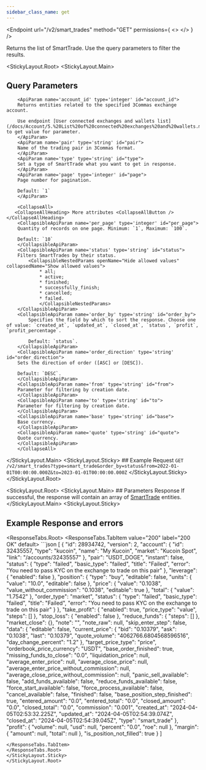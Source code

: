 ```yaml
---
sidebar_class_name: get
---
```


<Endpoint
  url="/v2/smart_trades"
  method="GET"
  permissions={
    <>
      <Permission title="Permission" description="SMART_TRADES_READ" />
      <Permission title="Security" description="SIGNED" />
    </>
  }
/>

Returns the list of SmartTrade. Use the query parameters to filter the results.

<StickyLayout.Root>
   <StickyLayout.Main>
   ## Query Parameters
        <ApiParam name='account_id' type='integer' id="account_id">
        Returns entities related to the specified 3Commas exchange account.

        Use endpoint [User connected exchanges and wallets list](/docs/Account/5.%20List%20of%20connected%20exchanges%20and%20wallets.mdx) to get value for parameter.
        </ApiParam>
        <ApiParam name='pair' type='string' id="pair">
        Name of the trading pair in 3Commas format.
        </ApiParam>
        <ApiParam name='type' type='string' id="type">
        Set a type of SmartTrade what you want to get in response.
        </ApiParam>
        <ApiParam name='page' type='integer' id="page">
        Page number for pagination.

        Default: `1`
        </ApiParam>

        <CollapseAll>
       <CollapseAllHeading> More attributes <CollapseAllButton /> </CollapseAllHeading>
        <CollapsibleApiParam name='per_page' type='integer' id="per_page">
        Quantity of records on one page. Minimum: `1`, Maximum: `100`.

        Default: `10`
        </CollapsibleApiParam>
        <CollapsibleApiParam name='status' type='string' id="status">
        Filters SmartTrades by their status.
            <CollapsibleNestedParams openName="Hide allowed values" collapsedName="Show allowed values">
                * all;
                * active;
                * finished;
                * successfully_finish;
                * cancelled;
                * failed.
                </CollapsibleNestedParams>
        </CollapsibleApiParam>
        <CollapsibleApiParam name='order_by' type='string' id="order_by">
            Specifies the field by which to sort the response. Choose one of value: `created_at`, `updated_at`, `closed_at`, `status`, `profit`, `profit_percentage`. 

            Default: `status`.
        </CollapsibleApiParam>
        <CollapsibleApiParam name='order_direction' type='string' id="order_direction">
        Sets the direction of order ([ASC] or [DESC]).

        Default: `DESC`.
        </CollapsibleApiParam>
        <CollapsibleApiParam name='from' type='string' id="from">
        Parameter for filtering by creation date.
        </CollapsibleApiParam>
        <CollapsibleApiParam name='to' type='string' id="to">
        Parameter for filtering by creation date.
        </CollapsibleApiParam>
        <CollapsibleApiParam name='base' type='string' id="base">
        Base currency.
        </CollapsibleApiParam>
        <CollapsibleApiParam name='quote' type='string' id="quote">
        Quote currency.
        </CollapsibleApiParam>
        </CollapseAll>
</StickyLayout.Main>
<StickyLayout.Sticky>
    ## Example Request
    ```
    GET /v2/smart_trades?type=smart_trade&order_by=status&from=2022-01-01T00:00:00.000Z&to=2023-01-01T00:00:00.000Z
    ```
</StickyLayout.Sticky>
</StickyLayout.Root>


<StickyLayout.Root>
    <StickyLayout.Main>
        ## Parameters Response 
        If successful, the response will contain an array of [SmartTrade](0.%20SmartTrade%20entity.mdx) entities.
    </StickyLayout.Main>
    <StickyLayout.Sticky>
## Example Response and errors

<ResponseTabs.Root>
<ResponseTabs.TabItem value="200" label="200 OK" default>
        ```json
[
    {
        "id": 28934742,
        "version": 2,
        "account": {
            "id": 32435557,
            "type": "kucoin",
            "name": "My Kucoin",
            "market": "Kucoin Spot",
            "link": "/accounts/32435557"
        },
        "pair": "USDT_DOGE",
        "instant": false,
        "status": {
            "type": "failed",
            "basic_type": "failed",
            "title": "Failed",
            "error": "You need to pass KYC on the exchange to trade on this pair"
        },
        "leverage": {
            "enabled": false
        },
        "position": {
            "type": "buy",
            "editable": false,
            "units": {
                "value": "10.0",
                "editable": false
            },
            "price": {
                "value": "0.1038",
                "value_without_commission": "0.1038",
                "editable": true
            },
            "total": {
                "value": "1.7542"
            },
            "order_type": "market",
            "status": {
                "type": "failed",
                "basic_type": "failed",
                "title": "Failed",
                "error": "You need to pass KYC on the exchange to trade on this pair"
            }
        },
        "take_profit": {
            "enabled": true,
            "price_type": "value",
            "steps": []
        },
        "stop_loss": {
            "enabled": false
        },
        "reduce_funds": {
            "steps": []
        },
        "market_close": {},
        "note": "",
        "note_raw": null,
        "skip_enter_step": false,
        "data": {
            "editable": false,
            "current_price": {
                "bid": "0.10379",
                "ask": "0.1038",
                "last": "0.10379",
                "quote_volume": "4062766.6804568596516",
                "day_change_percent": "1.2"
            },
            "target_price_type": "price",
            "orderbook_price_currency": "USDT",
            "base_order_finished": true,
            "missing_funds_to_close": "0.0",
            "liquidation_price": null,
            "average_enter_price": null,
            "average_close_price": null,
            "average_enter_price_without_commission": null,
            "average_close_price_without_commission": null,
            "panic_sell_available": false,
            "add_funds_available": false,
            "reduce_funds_available": false,
            "force_start_available": false,
            "force_process_available": false,
            "cancel_available": false,
            "finished": false,
            "base_position_step_finished": true,
            "entered_amount": "0.0",
            "entered_total": "0.0",
            "closed_amount": "0.0",
            "closed_total": "0.0",
            "commission": "0.001",
            "created_at": "2024-04-05T02:53:32.225Z",
            "updated_at": "2024-04-05T02:54:39.074Z",
            "closed_at": "2024-04-05T02:54:39.045Z",
            "type": "smart_trade"
        },
        "profit": {
            "volume": null,
            "usd": null,
            "percent": "0.0",
            "roe": null
        },
        "margin": {
            "amount": null,
            "total": null
        },
        "is_position_not_filled": true
    }
]
```
</ResponseTabs.TabItem>
</ResponseTabs.Root>
</StickyLayout.Sticky>
</StickyLayout.Root>
